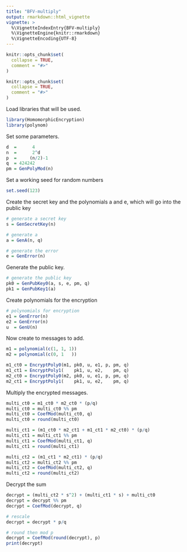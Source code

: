 ```yaml
---
title: "BFV-multiply"
output: rmarkdown::html_vignette
vignette: >
  %\VignetteIndexEntry{BFV-multiply}
  %\VignetteEngine{knitr::rmarkdown}
  %\VignetteEncoding{UTF-8}
---
```


```r
knitr::opts_chunk$set(
  collapse = TRUE,
  comment = "#>"
)
```

```r
knitr::opts_chunk$set(
  collapse = TRUE,
  comment = "#>"
)
```

Load libraries that will be used.
```r
library(HomomorphicEncryption)
library(polynom)
```

Set some parameters.
```r
d  =      4
n  =      2^d
p  =     (n/2)-1
q  = 424242
pm = GenPolyMod(n)
```

Set a working seed for random numbers
```r
set.seed(123)
```

Create the secret key and the polynomials a and e, which will go into the public key
```r
# generate a secret key
s = GenSecretKey(n)

# generate a
a = GenA(n, q)

# generate the error
e = GenError(n)
```

Generate the public key.
```r
# generate the public key
pk0 = GenPubKey0(a, s, e, pm, q)
pk1 = GenPubKey1(a)
```

Create polynomials for the encryption
```r
# polynomials for encryption
e1 = GenError(n)
e2 = GenError(n)
u  = GenU(n)
```

Now create to messages to add.
```r
m1 = polynomial(c(1, 1, 1))
m2 = polynomial(c(0, 1   ))
```

```r
m1_ct0 = EncryptPoly0(m1, pk0, u, e1, p, pm, q)
m1_ct1 = EncryptPoly1(    pk1, u, e2,    pm, q)
m2_ct0 = EncryptPoly0(m2, pk0, u, e1, p, pm, q)
m2_ct1 = EncryptPoly1(    pk1, u, e2,    pm, q)
```

Multiply the encrypted messages.
```r
multi_ct0 = m1_ct0 * m2_ct0 * (p/q)
multi_ct0 = multi_ct0 %% pm
multi_ct0 = CoefMod(multi_ct0, q)
multi_ct0 = round(multi_ct0)

multi_ct1 = (m1_ct0 * m2_ct1 + m1_ct1 * m2_ct0) * (p/q)
multi_ct1 = multi_ct1 %% pm
multi_ct1 = CoefMod(multi_ct1, q)
multi_ct1 = round(multi_ct1)

multi_ct2 = (m1_ct1 * m2_ct1) * (p/q)
multi_ct2 = multi_ct2 %% pm
multi_ct2 = CoefMod(multi_ct2, q)
multi_ct2 = round(multi_ct2)
```

Decrypt the sum
```r
decrypt = (multi_ct2 * s^2) + (multi_ct1 * s) + multi_ct0
decrypt = decrypt %% pm
decrypt = CoefMod(decrypt, q)

# rescale
decrypt = decrypt * p/q

# round then mod p
decrypt = CoefMod(round(decrypt), p)
print(decrypt)
```
